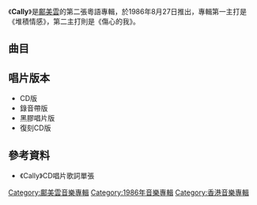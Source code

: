 {{unreferenced|time=2014-04-10T12:22:28+00:00}}
{{Album infobox | <!-- See Wikipedia:WikiProject_Albums -->
|  Name        = Cally
|  Type        = [[專輯|專輯]]
|  Artist      = [[鄺美雲|鄺美雲]]
|  Cover       = 鄺美雲 Cally.jpg
|  Released    = 1986年8月27日
|  Recorded    = 1986年
|  Genre       = [[粵語流行音樂|粵語流行音樂]]、[[歐陸節拍|歐陸節拍]]、[[新浪潮|新浪潮]]
|  Length      = 47:01
|  Label       = [[寶麗金|寶麗金]]
|  Number      = 
|  Producer    = [[歐丁玉|歐丁玉]]
|  Last album  = [[再坐一會|再坐一會]]<br>（1985年10月）
|  This album  = '''Cally'''<br>（1986年8月27日）
|  Next album  = [[留住春天|留住春天]]<br>（1987年5月20日）
}}
《'''Cally'''》是[[鄺美雲|鄺美雲]]的第二張粵語專輯，於1986年8月27日推出，專輯第一主打是《堆積情感》，第二主打則是《傷心的我》。

==曲目==
{{Tracklist
| total_length = 47:01

| title1 = 寂寞的風
| longnote1 = 國語版為[[潘越雲|潘越雲]]《野百合也有春天》
| music1 = [[羅大佑|羅大佑]]
| lyrics1 = [[小美|小美]]
| arranger1 = [[盧東尼|盧東尼]]
| length1 = 3:16

| title2 = 傷心的我
| longnote2 = 第二主打<br>國語版為《傷心的我》
| music2 = [[Dieter_Bohlen|Dieter Bohlen]]
| lyrics2 = [[向雪懷|向雪懷]]
| arranger2 = [[Donald_Ashley|Donald Ashley]]
| length2 = 4:23

| title3 = 小島風雲
| music3 = [[顧嘉煇|顧嘉煇]]
| lyrics3 = [[鄧偉雄|鄧偉雄]]
| arranger3 = 顧嘉輝
| length3 = 4:38

| title4 = 只有情永在
| note4 = [[張學友|張學友]]合唱
| longnote4 = [[賊公阿牛|賊公阿牛]]主題曲
| music4 = 顧嘉煇
| lyrics4 = 鄧偉雄
| arranger4 = 顧嘉煇
| length4 = 3:49

| title5 = 等候一個你
| music5 = [[Anri_Sugano|Anri Sugano]]<br>[[アンリ菅野|アンリ菅野]]
| lyrics5 = 向雪懷
| arranger5 = [[袁卓繁|袁卓繁]]
| length5  = 3:34

| title6 = 兩個偶然
| music6 = [[馮偉棠|馮偉棠]]
| lyrics6  = [[聶宏風|聶宏風]]
| arranger6 = 盧東尼
| length6 = 3:53

| title7 = 堆積情感
| longnote7 = 第一主打<br>國語版為《堆積情感》
| music7 = [[黃大軍|黃大軍]]<br>[[陳美威|陳美威]] 
| lyrics7 = 小美
| arranger7 = 盧東尼
| length7 = 4:32

| title8 = 為何離去
| music8 = [[伊藤薰|伊藤薰]]
| lyrics8 = [[鄭國江|鄭國江]]
| arranger8 = 盧東尼
| length8 = 5:03

| title9 = 總有知心友
| music9 = [[武部聰志|武部聰志]]
| lyrics9 = [[唐書琛|唐書琛]]
| arranger9 = 盧東尼
| length9 = 3:33

| title10 = 醉
| music10 = 顧嘉煇
| lyrics10 = 鄧偉雄
| arranger10 = 顧嘉煇
| length10 = 3:24

| title11 = 命運
| longnote11 = 賊公阿牛插曲
| music11 = 顧嘉煇
| lyrics11 = 鄧偉雄
| arranger11 = 顧嘉煇
| length11 = 2:30

| title12 = 朝花
| music12 = [[林敏怡|林敏怡]]
| lyrics12 = [[黃霑|黃霑]]
| arranger12 = 林敏怡
| length12 = 4:23

}}

==唱片版本==
*CD版
*錄音帶版
*黑膠唱片版
*復刻CD版

== 參考資料 ==
*《Cally》CD唱片歌詞單張

[[Category:鄺美雲音樂專輯|Category:鄺美雲音樂專輯]]
[[Category:1986年音樂專輯|Category:1986年音樂專輯]]
[[Category:香港音樂專輯|Category:香港音樂專輯]]